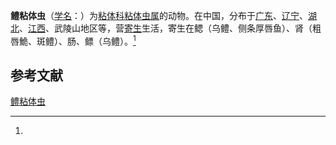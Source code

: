 {{Speciesbox
| name = 鳢粘体虫
| status = 
| status_system = 
| image = 
| genus = Myxosoma
| species = ophiocephalis
| authority = (Chen et Hsieh, 1960)<ref name='id9331'>{{cite web| url =http://www.bioinfo.cn/db05/BjdwSpecies.php?action=view&id=9331| title =鳢粘体虫| work =《中国动物物种编目数据库》| publisher =中国科学院微生物研究所| author =中国科学院动物研究所| accessdate =2009-04-16| deadurl =yes| archiveurl =https://web.archive.org/web/20160305045038/http://www.bioinfo.cn/db05/BjdwSpecies.php?action=view&id=9331| archivedate =2016-03-05}}</ref>
}}

'''鳢粘体虫'''（[[学名|学名]]：{{lang|la|''Myxosoma ophiocephalis''}}）为[[粘体科|粘体科]][[粘体虫属|粘体虫属]]的动物。在中国，分布于[[广东|广东]]、[[辽宁|辽宁]]、[[湖北|湖北]]、[[江西|江西]]、武陵山地区等，营[[寄生|寄生]]生活，寄生在鳃（乌鳢、侧条厚唇鱼）、肾（粗唇鮠、斑鳢）、肠、鳔（乌鳢）。<ref name='id9331'/>

== 参考文献 ==
{{reflist}}

{{Wikispecies|Myxosoma ophiocephalis}}

[[Category:粘体虫属|鳢粘体虫]]


{{Cnidarian-stub}}